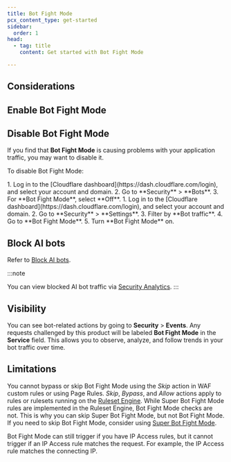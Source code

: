 ```yaml
---
title: Bot Fight Mode
pcx_content_type: get-started
sidebar:
  order: 1
head:
  - tag: title
    content: Get started with Bot Fight Mode

---
```



<Render file="bot-fight-mode-definition" />

## Considerations

<Render file="about-plan-considerations" />

## Enable Bot Fight Mode

<Render file="bot-fight-mode-enable" />

<Render file="sbfm-upgrade" />

## Disable Bot Fight Mode

If you find that **Bot Fight Mode** is causing problems with your application traffic, you may want to disable it.

To disable Bot Fight Mode:

<Tabs syncKey="dashNewNav"> 
  <TabItem label="Old dashboard">
    <Steps>
      1. Log in to the [Cloudflare dashboard](https://dash.cloudflare.com/login), and select your account and domain.
      2. Go to **Security** > **Bots**.
      3. For **Bot Fight Mode**, select **Off**.
    </Steps>
  </TabItem>
  <TabItem label="New dashboard" icon="rocket">
    <Steps>
      1. Log in to the [Cloudflare dashboard](https://dash.cloudflare.com/login), and select your account and domain.
      2. Go to **Security** > **Settings**.
      3. Filter by **Bot traffic**.
      4. Go to **Bot Fight Mode**. 
      5. Turn **Bot Fight Mode** on.
    </Steps>
  </TabItem>
</Tabs>

## Block AI bots

Refer to [Block AI bots](/bots/additional-configurations/block-ai-bots/).

:::note

You can view blocked AI bot traffic via [Security Analytics](/waf/analytics/security-analytics/).
:::

## Visibility

You can see bot-related actions by going to **Security** > **Events**. Any requests challenged by this product will be labeled **Bot Fight Mode** in the **Service** field. This allows you to observe, analyze, and follow trends in your bot traffic over time.

## Limitations

You cannot bypass or skip Bot Fight Mode using the _Skip_ action in WAF custom rules or using Page Rules. _Skip_, _Bypass_, and _Allow_ actions apply to rules or rulesets running on the [Ruleset Engine](/ruleset-engine/). While Super Bot Fight Mode rules are implemented in the Ruleset Engine, Bot Fight Mode checks are not. This is why you can skip Super Bot Fight Mode, but not Bot Fight Mode. If you need to skip Bot Fight Mode, consider using [Super Bot Fight Mode](/bots/get-started/super-bot-fight-mode/).

Bot Fight Mode can still trigger if you have IP Access rules, but it cannot trigger if an IP Access rule matches the request. For example, the IP Access rule matches the connecting IP.
